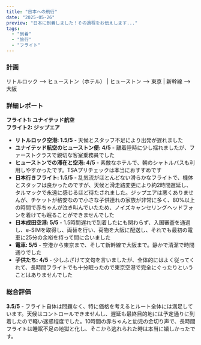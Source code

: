 ```yaml
---
title: "日本への飛行"
date: "2025-05-26"
preview: "日本に到着しました！その過程をお伝えします..."
tags:
  - "到着"
  - "旅行"
  - "フライト"
---
```


### 計画
リトルロック --> ヒューストン（ホテル） | ヒューストン --> 東京 | 新幹線 --> 大阪

### 詳細レポート
**フライト1: ユナイテッド航空**  
**フライト2: ジップエア**

- **リトルロック空港: 1.5/5** - 天候とスタッフ不足により出発が遅れました
- **ユナイテッド航空のヒューストン便: 4/5** - 離着陸時に少し揺れましたが、ファーストクラスで親切な客室乗務員でした
- **ヒューストンでの滞在と空港: 4/5** - 素敵なホテルで、朝のシャトルバスも利用しやすかったです。TSAプリチェックは本当におすすめです
- **日本行きフライト: 1.5/5** - 乱気流がほとんどない滑らかなフライトで、機体とスタッフは良かったのですが、天候と滑走路変更により約2時間遅延し、タルマックで永遠に感じるほど待たされました。ジップエアは悪くありませんが、チケットが格安なので小さな子供連れの家族が非常に多く、80%以上の時間で赤ちゃんが泣き叫んでいたため、ノイズキャンセリングヘッドフォンを着けても眠ることができませんでした
- **日本成田空港: 5/5** - 1.5時間遅れで到着したにも関わらず、入国審査を通過し、e-SIMを取得し、両替を行い、荷物を大阪に配送し、それでも最初の電車に25分の余裕を持って間に合いました
- **電車: 5/5** - 空港から東京まで、そして新幹線で大阪まで。静かで清潔で時間通りでした
- **子供たち: 4/5** - 少しふざけて文句を言いましたが、全体的にはよく従ってくれて、長時間フライトでも十分眠ったので東京空港で完全にぐったりということはありませんでした

### 総合評価
**3.5/5** - フライト自体は問題なく、特に価格を考えるとルート全体には満足しています。天候はコントロールできませんし、遅延も最終目的地には予定通りに到着したので軽い迷惑程度でした。10時間の赤ちゃんと幼児の金切り声で、長時間フライトは睡眠不足の地獄と化し、そこから逃れられた時は本当に嬉しかったです。